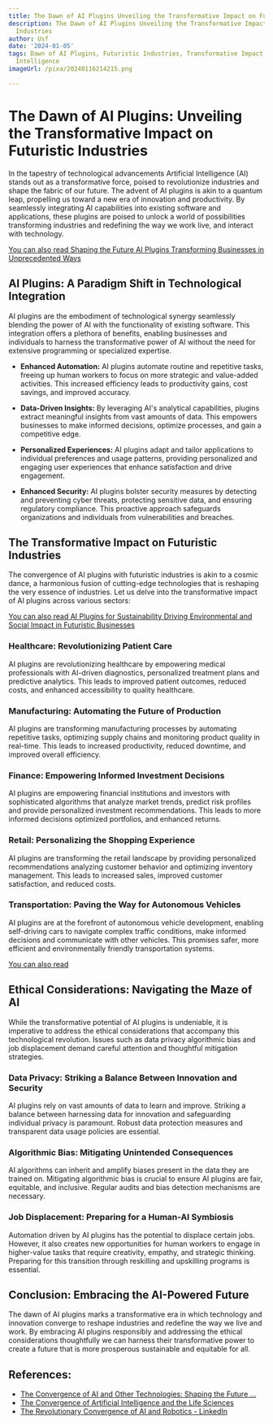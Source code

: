 ```yaml
---
title: The Dawn of AI Plugins Unveiling the Transformative Impact on Futuristic Industries
description: The Dawn of AI Plugins Unveiling the Transformative Impact on Futuristic
  Industries
author: Usf
date: '2024-01-05'
tags: Dawn of AI Plugins, Futuristic Industries, Transformative Impact, Artificial
  Intelligence
imageUrl: /pixa/20240116214215.png

---
```

#  The Dawn of AI Plugins: Unveiling the Transformative Impact on Futuristic Industries

In the tapestry of technological  advancements Artificial Intelligence (AI) stands  out as a transformative force,  poised  to revolutionize industries and shape the fabric of our future. The advent  of AI plugins is akin to a quantum leap, propelling us toward a new era  of innovation and productivity. By seamlessly integrating AI  capabilities into existing software and applications, these plugins are poised to unlock a world of possibilities transforming industries and redefining the way we work live, and interact with technology.

[You  can  also read Shaping the Future AI Plugins Transforming Businesses in Unprecedented Ways](Shaping%20the%20Future%20AI%20Plugins%20Transforming%20Businesses%20in%20Unprecedented%20Ways)


## AI Plugins: A Paradigm Shift in Technological Integration

AI  plugins are the embodiment of technological synergy seamlessly blending the power of AI with the functionality of existing software. This integration offers a plethora of benefits, enabling businesses and individuals to harness the  transformative power of AI  without the need for extensive programming or specialized expertise.

- **Enhanced Automation:** AI plugins automate routine and repetitive  tasks,  freeing up human workers  to focus on  more strategic and  value-added activities. This increased efficiency leads to productivity gains,  cost savings,  and improved accuracy.

- **Data-Driven Insights:** By leveraging AI's analytical capabilities, plugins extract meaningful insights  from vast amounts of data. This  empowers businesses to make  informed decisions, optimize processes, and gain a  competitive edge.

- **Personalized Experiences:**  AI plugins adapt and tailor applications to individual preferences  and usage patterns, providing personalized  and  engaging user experiences that enhance satisfaction and drive  engagement.

- **Enhanced Security:** AI plugins bolster security measures by detecting and preventing cyber threats, protecting sensitive  data, and ensuring regulatory compliance. This proactive approach safeguards organizations and individuals from vulnerabilities and breaches.

##  The Transformative Impact on Futuristic Industries

The convergence of AI plugins with futuristic industries is akin to a  cosmic dance, a harmonious fusion of cutting-edge technologies  that is reshaping the very  essence of industries. Let us delve into the transformative impact of AI  plugins across various sectors:

[You can also  read AI Plugins for Sustainability  Driving Environmental and Social Impact in Futuristic Businesses](AI%20Plugins%20for%20Sustainability%20Driving%20Environmental%20and%20Social%20Impact%20in%20Futuristic%20Businesses)


### Healthcare: Revolutionizing Patient Care

AI plugins are revolutionizing healthcare by empowering medical  professionals with AI-driven diagnostics, personalized treatment plans and predictive analytics. This leads  to improved patient outcomes,  reduced costs, and enhanced accessibility to quality healthcare.

### Manufacturing: Automating the Future of Production

AI plugins are transforming manufacturing processes  by automating repetitive  tasks, optimizing supply chains and monitoring product quality in real-time. This leads to increased productivity,  reduced downtime, and improved overall efficiency.

### Finance: Empowering Informed Investment Decisions

AI plugins are empowering  financial institutions and investors with  sophisticated algorithms that analyze market trends, predict risk profiles  and provide personalized investment recommendations. This leads to more informed decisions optimized portfolios, and enhanced returns.

### Retail: Personalizing the Shopping Experience

AI plugins are transforming  the retail landscape by providing personalized recommendations analyzing customer behavior and optimizing inventory management. This leads  to increased sales, improved customer satisfaction, and reduced costs.

### Transportation: Paving the Way for Autonomous Vehicles

AI plugins are at the forefront of autonomous  vehicle development, enabling self-driving cars to navigate complex traffic conditions, make informed decisions and communicate with other  vehicles. This promises safer,  more efficient and environmentally friendly transportation systems.

[You can also read ]()


## Ethical  Considerations:  Navigating the Maze of AI

While  the transformative potential of AI plugins is undeniable, it is imperative  to address the ethical considerations that accompany this technological revolution. Issues such as data privacy algorithmic  bias and job displacement demand careful attention and thoughtful  mitigation strategies.

### Data Privacy:  Striking  a Balance Between Innovation and Security

AI  plugins rely on vast amounts  of data to learn and improve. Striking a balance between harnessing data for innovation and  safeguarding individual privacy is  paramount. Robust data protection measures and  transparent data usage policies are essential.

### Algorithmic Bias: Mitigating Unintended Consequences

AI algorithms can  inherit and amplify biases present in the data  they are trained on. Mitigating algorithmic bias is crucial to ensure AI plugins are fair, equitable, and inclusive. Regular audits and bias detection mechanisms are necessary.

### Job Displacement: Preparing for a Human-AI Symbiosis

Automation driven by AI  plugins has the potential to displace certain jobs. However, it also creates  new opportunities for human workers to  engage in  higher-value tasks that require creativity,  empathy, and strategic thinking. Preparing for this transition through reskilling and upskilling programs is essential.

##  Conclusion: Embracing the AI-Powered Future

The dawn of AI plugins marks a transformative era in which technology and innovation converge to reshape industries and redefine the way we live and work. By  embracing AI plugins responsibly and addressing the ethical considerations thoughtfully  we can harness  their transformative power to create a future that is  more prosperous sustainable and equitable for all.

## References:
- [The Convergence of AI and Other Technologies: Shaping the Future ...](https://www.linkedin.com/pulse/convergence-ai-other-technologies-shaping-future-our-world-sharma)
- [The Convergence of Artificial Intelligence and the Life Sciences](https://www.nti.org/analysis/articles/the-convergence-of-artificial-intelligence-and-the-life-sciences/)
- [The Revolutionary Convergence of AI and Robotics - LinkedIn](https://www.linkedin.com/pulse/revolutionary-convergence-ai-robotics-game-changer-christian-kromme-cckge?trk=article-ssr-frontend-pulse_more-articles_related-content-card)
